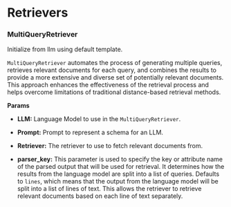 # Retrievers


### MultiQueryRetriever

Initialize from llm using default template. 

 `MultiQueryRetriever` automates the process of generating multiple queries, retrieves relevant documents for each query, and combines the results to provide a more extensive and diverse set of potentially relevant documents. This approach enhances the effectiveness of the retrieval process and helps overcome limitations of traditional distance-based retrieval methods.

**Params**

- **LLM:** Language Model to use in the `MultiQueryRetriever`.
- **Prompt:** Prompt to represent a schema for an LLM.
- **Retriever:** The retriever to use to fetch relevant documents from.


- **parser_key:** This parameter is used to specify the key or attribute name of the parsed output that will be used for retrieval. It determines how the results from the language model are split into a list of queries. Defaults to `lines`, which means that the output from the language model will be split into a list of lines of text. This allows the retriever to retrieve relevant documents based on each line of text separately.
